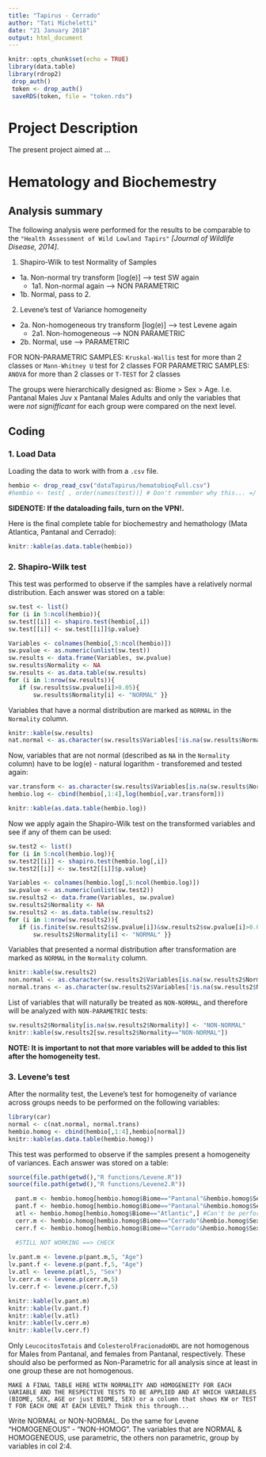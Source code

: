 ```yaml
---
title: "Tapirus - Cerrado"
author: "Tati Micheletti"
date: "21 January 2018"
output: html_document
---
```


```r
knitr::opts_chunk$set(echo = TRUE)
library(data.table)
library(rdrop2)
 drop_auth()
 token <- drop_auth()
 saveRDS(token, file = "token.rds")
```

# Project Description

The present project aimed at ...

# Hematology and Biochemestry

## Analysis summary

The following analysis were performed for the results to be comparable to the `"Health Assessment of Wild Lowland Tapirs"` *[Journal of Wildlife Disease, 2014]*.

1. Shapiro-Wilk to test Normality of Samples
  + 1a. Non-normal try transform [log(e)] --> test SW again
    -  1a1. Non-normal again --> NON PARAMETRIC
  + 1b. Normal, pass to 2.
2. Levene's test of Variance homogeneity
  + 2a. Non-homogeneous try transform [log(e)] --> test Levene again
    -  2a1. Non-homogeneous --> NON PARAMETRIC
  + 2b. Normal, use --> PARAMETRIC

FOR NON-PARAMETRIC SAMPLES: `Kruskal-Wallis` test for more than 2 classes or `Mann-Whitney U` test for 2 classes
FOR PARAMETRIC SAMPLES: `ANOVA` for more than 2 classes or `T-TEST` for 2 classes

The groups were hierarchically designed as: Biome > Sex > Age. I.e. Pantanal Males Juv x Pantanal Males Adults and only the variables that were *not signifficant* for each group were compared on the next level.

## Coding

### 1. Load Data

Loading the data to work with from a `.csv` file.
```r
hembio <- drop_read_csv("dataTapirus/hematobioqFull.csv")
#hembio <- test[ , order(names(test))] # Don't remember why this... =/
```
**SIDENOTE: If the dataloading fails, turn on the VPN!.**

Here is the final complete table for biochemestry and hemathology (Mata Atlantica, Pantanal and Cerrado):
```r
knitr::kable(as.data.table(hembio))
```

### 2. Shapiro-Wilk test

This test was performed to observe if the samples have a relatively normal distribution. Each answer was stored on a table:
```r
sw.test <- list()
for (i in 5:ncol(hembio)){
sw.test[[i]] <- shapiro.test(hembio[,i])
sw.test[[i]] <- sw.test[[i]]$p.value}

Variables <- colnames(hembio[,5:ncol(hembio)])
sw.pvalue <- as.numeric(unlist(sw.test))
sw.results <- data.frame(Variables, sw.pvalue)
sw.results$Normality <- NA
sw.results <- as.data.table(sw.results)
for (i in 1:nrow(sw.results)){
   if (sw.results$sw.pvalue[i]>0.05){
       sw.results$Normality[i] <- "NORMAL" }}
```

Variables that have a normal distribution are marked as `NORMAL` in the `Normality` column.

```r
knitr::kable(sw.results)
nat.normal <- as.character(sw.results$Variables[!is.na(sw.results$Normality)])
```

Now, variables that are not normal (described as `NA` in the `Normality` column) have to be log(e) - natural logarithm - transforemed and tested again:

```r
var.transform <- as.character(sw.results$Variables[is.na(sw.results$Normality)])
hembio.log <- cbind(hembio[,1:4],log(hembio[,var.transform]))
```

```r
knitr::kable(as.data.table(hembio.log))
```

Now we apply again the Shapiro-Wilk test on the transformed variables and see if any of them can be used:
```r
sw.test2 <- list()
for (i in 5:ncol(hembio.log)){
sw.test2[[i]] <- shapiro.test(hembio.log[,i])
sw.test2[[i]] <- sw.test2[[i]]$p.value}

Variables <- colnames(hembio.log[,5:ncol(hembio.log)])
sw.pvalue <- as.numeric(unlist(sw.test2))
sw.results2 <- data.frame(Variables, sw.pvalue)
sw.results2$Normality <- NA
sw.results2 <- as.data.table(sw.results2)
for (i in 1:nrow(sw.results2)){
   if (is.finite(sw.results2$sw.pvalue[i])&sw.results2$sw.pvalue[i]>0.05){
       sw.results2$Normality[i] <- "NORMAL" }}
```

Variables that presented a normal distribution after transformation are marked as `NORMAL` in the `Normality` column.

```r
knitr::kable(sw.results2)
non.normal <- as.character(sw.results2$Variables[is.na(sw.results2$Normality)])
normal.trans <- as.character(sw.results2$Variables[!is.na(sw.results2$Normality)])
```

List of variables that will naturally be treated as `NON-NORMAL`, and therefore will be analyzed with `NON-PARAMETRIC` tests:
```r
sw.results2$Normality[is.na(sw.results2$Normality)] <- "NON-NORMAL"
knitr::kable(sw.results2[sw.results2$Normality=="NON-NORMAL"])
```
**NOTE: It is important to not that more variables will be added to this list after the homogeneity test.**  

### 3. Levene's test

After the normality test, the Levene's test for homogeneity of variance across groups needs to be performed on the following variables: 
```r
library(car)
normal <- c(nat.normal, normal.trans)
hembio.homog <- cbind(hembio[,1:4],hembio[normal])
knitr::kable(as.data.table(hembio.homog))
```

This test was performed to observe if the samples present a homogeneity of variances. Each answer was stored on a table:
```r
source(file.path(getwd(),"R functions/Levene.R"))
source(file.path(getwd(),"R functions/Levene2.R"))

  pant.m <- hembio.homog[hembio.homog$Biome=="Pantanal"&hembio.homog$Sex=="Male",]
  pant.f <- hembio.homog[hembio.homog$Biome=="Pantanal"&hembio.homog$Sex=="Female",]
  atl <- hembio.homog[hembio.homog$Biome=="Atlantic",] #Can't be performed at Age level because have only one juvenile, performed at Sex level
  cerr.m <- hembio.homog[hembio.homog$Biome=="Cerrado"&hembio.homog$Sex=="Male",]
  cerr.f <- hembio.homog[hembio.homog$Biome=="Cerrado"&hembio.homog$Sex=="Female",]

  #STILL NOT WORKING ==> CHECK
  
lv.pant.m <- levene.p(pant.m,5, "Age")
lv.pant.f <- levene.p(pant.f,5, "Age")
lv.atl <- levene.p(atl,5, "Sex") 
lv.cerr.m <- levene.p(cerr.m,5)
lv.cerr.f <- levene.p(cerr.f,5)
```

```r
knitr::kable(lv.pant.m)
knitr::kable(lv.pant.f)
knitr::kable(lv.atl)
knitr::kable(lv.cerr.m)
knitr::kable(lv.cerr.f)
```

Only `LeucocitosTotais` and `ColesterolFracionadoHDL` are not homogenous for Males from Pantanal, and females from Pantanal, respectively. These should also be performed as Non-Parametric for all analysis since at least in one group these are not homogenous.

` MAKE A FINAL TABLE HERE WITH NORMALITY AND HOMOGENEITY FOR EACH VARIABLE AND THE RESPECTIVE TESTS TO BE APPLIED AND AT WHICH VARIABLES (BIOME, SEX, AGE or just BIOME, SEX) or a column that shows KW or TEST T FOR EACH ONE AT EACH LEVEL? Think this through...`

Write NORMAL or NON-NORMAL. Do the same for Levene "HOMOGENEOUS" - "NON-HOMOG". The variables that are NORMAL & HOMOGENEOUS, use parametric, the others non parametric, group by variables in col 2:4.





